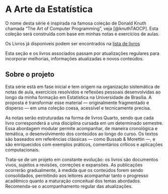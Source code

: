# A Arte da Estatística {#title .headline-page }

O nome desta série é inspirada na famosa coleção de Donald Knuth chamada "The Art of Computer Programming", veja [@knuthTAOCP]. Esta coleção será construída com base em minhas notas e exercícios de aulas.

Os Livros já disponiveis podem ser encontrados na [lista de livros](https://www.estatistica.pro/book/)

::: {.callout-note title="Nota"}
Esta seção e os livros associados passam por atualizações regulares para incorporar melhorias, informações atualizadas e novos conteúdos.
:::

## Sobre o projeto {.headline2}
Esta série está em fase inicial e tem origem na organização sistemática de notas de aula, exercícios resolvidos e reflexões pessoais desenvolvidas ao longo da minha formação em Estatística na Universidade de Brasília. A proposta é transformar esse material — originalmente fragmentado e disperso — em uma coleção coesa, acessível e tecnicamente precisa.  

As notas serão estruturadas na forma de livros Quarto, sendo que cada livro corresponderá a uma disciplina cursada em um determinado semestre. Essa abordagem modular permite acompanhar, de maneira cronológica e temática, o desenvolvimento dos conteúdos ao longo do curso. Os textos são baseados em referências clássicas — como Bussab & Morettin —, e são enriquecidos com exemplos práticos, comentários críticos e aplicações computacionais.  

Trata-se de um projeto em constante evolução: os livros são documentos vivos, sujeitos a revisões, correções e expansões. As publicações ocorrerão gradualmente, à medida que os conteúdos forem sendo consolidados, permitindo aos leitores acompanhar tanto o progresso acadêmico quanto a maturação conceitual dos temas abordados.  
Recomenda-se o acompanhamento regular das atualizações.  